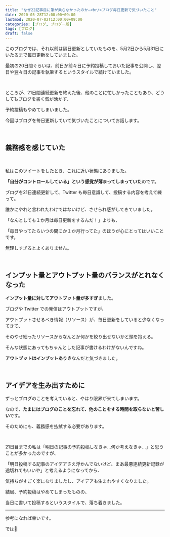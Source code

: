 ```yaml
---
title: "なぜ22記事目に筆が乗らなかったのか―<br/>ブログ毎日更新で気づいたこと"
date: 2020-05-28T12:00:00+09:00
lastmod: 2020-07-02T12:00:00+09:00
categories: [ブログ, ブログ一般]
tags: [ブログ]
draft: false
---
```


このブログでは、それ以前は隔日更新としていたものを、5月2日から5月31日にいたるまで毎日更新をしていました。

最初の20日間ぐらいは、前日か前々日に予約投稿しておいた記事を公開し、翌日や翌々日の記事を執筆するというスタイルで続けていました。

<br/>

ところが、21日間連続更新を終えた後、他のことに忙しかったこともあり、どうしてもブログを書く気が湧かず、

<!--more-->

予約投稿もやめてしまいました。

今回はブログを毎日更新していて気づいたことについてお話します。

<br/>

## 義務感を感じていた

<tweet id="1263732740953763840" />

<br/>

私はこのツイートをしたとき、これに近い状態にありました。

**「自分がコントロールしている」という感覚が薄まってしまっていた**のです。

ブログを21日連続更新して、Twitter も毎日意識して、投稿する内容を考えて練って。

誰かにやれと言われたわけではないけど、させられ感がしてきていました。

「なんとしても１か月は毎日更新をするんだ！」よりも、

「毎日やってたらいつの間にか１か月行ってた」のほうが心にとってはいいことです。

無理しすぎるとよくありません。

<relpos link="mokuhyo-tasse-fuan" />

<br/>

## インプット量とアウトプット量のバランスがとれなくなった

**インプット量に対してアウトプット量が多すぎ**ました。

ブログや Twitter での発信はアウトプットですが、

アウトプットさせるべき情報（リソース）が、毎日更新をしていると少なくなってきて、

そのやせ細ったリソースからなんとか何かを絞り出せないかと頭を抱える。

そんな状態にあってもちゃんとした記事が書けるわけがないんですね。

**アウトプットはインプットありき**なんだと気づきました。

<br/>

## アイデアを生み出すために

ずっとブログのことを考えていると、やはり限界が来てしまいます。

なので、**たまにはブログのことを忘れて、他のことをする時間を取らないと苦しい**です。

そのためにも、義務感を払拭する必要があります。

<br/>

21日目までの私は「明日の記事の予約投稿しなきゃ…何か考えなきゃ…」と思うことが多かったのですが、

「明日投稿する記事のアイデアさえ浮かんでないけど、まあ最悪連続更新記録が途切れてもいいや」と考えるようになってから、

気持ちがすごく楽になりましたし、アイデアも生まれやすくなりました。

結局、予約投稿はやめてしまったものの、

当日に書いて投稿するというスタイルで、落ち着きました。

<relpos link="seikahoukoku1" />

---

参考になれば幸いです。

では👋
